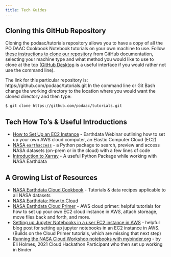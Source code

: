 ```yaml
---
title: Tech Guides
---
```


## Cloning this GitHub Repository

Cloning the podaac/tutorials repository allows you to have a copy of all the PO.DAAC Cookbook Notebook tutorials on your own machine to use. Follow [these instructions to clone our repository](https://docs.github.com/en/repositories/creating-and-managing-repositories/cloning-a-repository) from GitHub documentation, selecting your machine type and what method you would like to use to clone at the top ([GitHub Desktop](https://desktop.github.com/) is a useful interface if you would rather not use the command line). 

The link for this particular repository is: https://github.com/podaac/tutorials.git
In the command line or Git Bash change the working directory to the location where you would want the cloned directory and then type:
``` bash
$ git clone https://github.com/podaac/tutorials.git
```

## Tech How To's & Useful Introductions

- [How to Set Up an EC2 Instance](../external/July_2022_Earthdata_Webinar.ipynb) - Earthdata Webinar outlining how to set up your own AWS cloud computer, an Elastic Computer Cloud (EC2)
- [NASA `earthaccess`](https://nasa-openscapes.github.io/earthdata-cloud-cookbook/tutorials/earthaccess-demo.html) - a Python package to search, preview and access NASA datasets (on-prem or in the cloud) with a few lines of code
- [Introduction to Xarray](../external/Introduction_to_xarray.ipynb) - A useful Python Package while working with NASA Earthdata


## A Growing List of Resources 
- [NASA Earthdata Cloud Cookbook](https://nasa-openscapes.github.io/earthdata-cloud-cookbook/) - Tutorials & data recipes applicable to all NASA datasets
- [NASA Earthdata: How to Cloud](https://earthdata.nasa.gov/learn/user-resources/webinars-and-tutorials/how-to-cloud-for-earth-scientists)
- [NASA Earthdata Cloud Primer](https://earthdata.nasa.gov/learn/user-resources/webinars-and-tutorials/cloud-primer) - AWS cloud primer: helpful tutorials for how to set up your own EC2 cloud instance in AWS, attach storeage, move files back and forth, and more.
- [Setting up Jupyter Notebooks in a user EC2 instance in AWS](https://medium.com/@alexjsanchez/python-3-notebooks-on-aws-ec2-in-15-mostly-easy-steps-2ec5e662c6c6) - helpful blog post for setting up jupyter notebooks in an EC2 instance in AWS. (Builds on the Cloud Primer tutorials, which are missing that next step)
- [Running the NASA Cloud Workshop notebooks with mybinder.org](https://github.com/eeholmes/jupyterhub) - by Eli Holmes, 2021 Cloud Hackathon Participant who then set up working in Binder